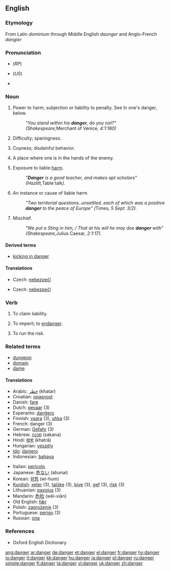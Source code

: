 ==English==

===Etymology===
From Latin ''dominium'' through Middle English ''daunger'' and Anglo-French ''dangier''

===Pronunciation===
* {{IPA|/deɪn.ʤə/}} (''RP'')
* {{IPA|ˈdeɪndʒɝ}} (''US'')
* {{audio|en-us-danger.ogg|Audio (US)}}

===Noun===
{{en-noun}}

# {{obsolete}} Power to harm; subjection or liability to penalty. See In one's danger, below.
#:''"You stand within his '''danger''', do you not?" (Shakespeare, ''Merchant of Venice'', 4:1:180)''
# {{obsolete}} Difficulty; sparingness.
# {{obsolete}} Coyness; disdainful behavior.
# {{obsolete}} A place where one is in the hands of the enemy.
# Exposure to liable [[harm]].
#:''"'''Danger''' is a good teacher, and makes apt scholars" (Hazlitt, ''Table talk'').''
# An instance or cause of liable harm.
#:''"Two territorial questions..unsettled..each of which was a positive '''danger''' to the peace of Europe" (''Times'', 5 Sept. 3/2).''
# Mischief.
#:''"We put a Sting in him, / That at his will he may doe '''danger''' with" (Shakespeare, ''Julius Caesar'', 2:1:17).''

====Derived terms====
*[[kicking in danger]]

====Translations====
{{trans-top|exposure to liable harm}}
*Czech: [[nebezpečí]] {{n}}
{{trans-mid}}
{{trans-bottom}}

{{trans-top|instance or cause of liable harm}}
*Czech: [[nebezpečí]] {{n}}
{{trans-mid}}
{{trans-bottom}}

===Verb===
{{en-verb}}

# {{obsolete}} To claim liability.
# {{obsolete}} To imperil; to [[endanger]].
# {{obsolete}} To run the risk.

===Related terms===
*[[dungeon]]
*[[domain]]
*[[dame]]

====Translations====
{{rfc-trans}}
{{top}}
*Arabic: [[خطر]] (khatar)
*Croatian: [[opasnost]]
*Danish: [[fare]]
*Dutch: [[gevaar]] {{n}} (3)
*Esperanto: [[danĝero]]
*Finnish: [[vaara]] (3), [[uhka]] (3)
*French: danger {{m}} (3)
*German: [[Gefahr]] {{f}} (3)
*Hebrew: [[סכנה]] (sakana) {{f}}
*Hindi: [[खत्रा]] (khatrā)
*Hungarian: [[veszély]]
*[[Ido]]: [[danjero]]
*Indonesian: [[bahaya]]
{{mid}}
*Italian: [[pericolo]]
*Japanese: [[危ない]] (abunai)
*Korean: [[위험]] (wi-hum)
*[[Kurdish]]: [[xeter]] {{f}} (3), [[talûke]] {{f}} (3), [[bive]] {{f}} (3), [[gef]] {{f}} (3), [[rîsk]] {{f}} (3)
*Lithuanian: [[pavojus]] {{m}} (3)
*Mandarin: [[危险]] (wēi-xiǎn)
*Old English: [[fær|fǣr]] {{m}}
*Polish: [[zagrożenie]] {{n}} (3)
*Portuguese: [[perigo]] {{m}} (3)
*Russian: [[опа]]
{{bottom}}

===References===
*Oxford English Dictionary

[[ang:danger]]
[[ar:danger]]
[[de:danger]]
[[et:danger]]
[[el:danger]]
[[fr:danger]]
[[hy:danger]]
[[io:danger]]
[[it:danger]]
[[kk:danger]]
[[hu:danger]]
[[ja:danger]]
[[pl:danger]]
[[ru:danger]]
[[simple:danger]]
[[fi:danger]]
[[ta:danger]]
[[vi:danger]]
[[uk:danger]]
[[zh:danger]]